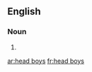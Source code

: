 ==English==

===Noun===
{{head|en|plural}}

# {{plural of|head boy|lang=en|nocat=1}}

[[ar:head boys]]
[[fr:head boys]]